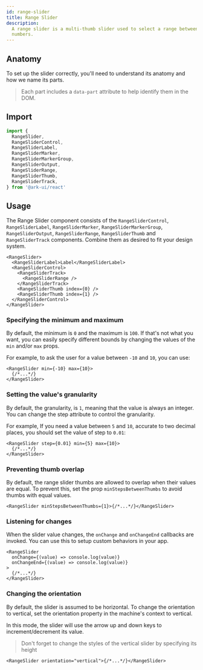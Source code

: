```yaml
---
id: range-slider
title: Range Slider
description:
  A range slider is a multi-thumb slider used to select a range between two
  numbers.
---
```



<ComponentPreview />

## Anatomy

To set up the slider correctly, you'll need to understand its anatomy and how we
name its parts.

> Each part includes a `data-part` attribute to help identify them in the DOM.

<Anatomy id="slider" />

## Import

```ts
import {
  RangeSlider,
  RangeSliderControl,
  RangeSliderLabel,
  RangeSliderMarker,
  RangeSliderMarkerGroup,
  RangeSliderOutput,
  RangeSliderRange,
  RangeSliderThumb,
  RangeSliderTrack,
} from '@ark-ui/react'
```

## Usage

The Range Slider component consists of the `RangeSliderControl`,
`RangeSliderLabel`, `RangeSliderMarker`, `RangeSliderMarkerGroup`,
`RangeSliderOutput`, `RangeSliderRange`, `RangeSliderThumb` and
`RangeSliderTrack` components. Combine them as desired to fit your design
system.

```tsx
<RangeSlider>
  <RangeSliderLabel>Label</RangeSliderLabel>
  <RangeSliderControl>
    <RangeSliderTrack>
      <RangeSliderRange />
    </RangeSliderTrack>
    <RangeSliderThumb index={0} />
    <RangeSliderThumb index={1} />
  </RangeSliderControl>
</RangeSlider>
```

### Specifying the minimum and maximum

By default, the minimum is `0` and the maximum is `100`. If that's not what you
want, you can easily specify different bounds by changing the values of the
`min` and/or `max` props.

For example, to ask the user for a value between `-10` and `10`, you can use:

```tsx
<RangeSlider min={-10} max={10}>
  {/*...*/}
</RangeSlider>
```

### Setting the value's granularity

By default, the granularity, is `1`, meaning that the value is always an
integer. You can change the step attribute to control the granularity.

For example, If you need a value between `5` and `10`, accurate to two decimal
places, you should set the value of step to `0.01`:

```tsx
<RangeSlider step={0.01} min={5} max={10}>
  {/*...*/}
</RangeSlider>
```

### Preventing thumb overlap

By default, the range slider thumbs are allowed to overlap when their values are
equal. To prevent this, set the prop `minStepsBetweenThumbs` to avoid thumbs
with equal values.

```tsx
<RangeSlider minStepsBetweenThumbs={1}>{/*...*/}</RangeSlider>
```

### Listening for changes

When the slider value changes, the `onChange` and `onChangeEnd` callbacks are
invoked. You can use this to setup custom behaviors in your app.

```tsx
<RangeSlider
  onChange={(value) => console.log(value)}
  onChangeEnd={(value) => console.log(value)}
>
  {/*...*/}
</RangeSlider>
```

### Changing the orientation

By default, the slider is assumed to be horizontal. To change the orientation to
vertical, set the orientation property in the machine's context to vertical.

In this mode, the slider will use the arrow up and down keys to
increment/decrement its value.

> Don't forget to change the styles of the vertical slider by specifying its
> height

```tsx
<RangeSlider orientation="vertical">{/*...*/}</RangeSlider>
```
